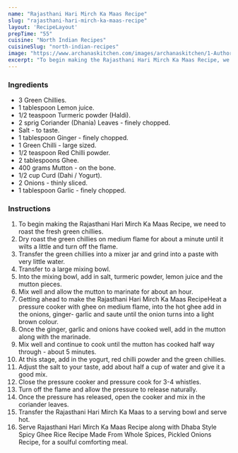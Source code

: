 ---
name: "Rajasthani Hari Mirch Ka Maas Recipe"
slug: "rajasthani-hari-mirch-ka-maas-recipe"
layout: 'RecipeLayout'
prepTime: "55"
cuisine: "North Indian Recipes"
cuisineSlug: "north-indian-recipes"
image: "https://www.archanaskitchen.com/images/archanaskitchen/1-Author/Curryandvanilla/Rajasthani_Hari_Mirch_Ka_Maas_Recipe_-1_1600.jpg"
excerpt: "To begin making the Rajasthani Hari Mirch Ka Maas Recipe, we need to roast the fresh green chillies"
---

### Ingredients

- 3 Green Chillies.
- 1 tablespoon Lemon juice.
- 1/2 teaspoon Turmeric powder (Haldi).
- 2 sprig Coriander (Dhania) Leaves - finely chopped.
- Salt - to taste.
- 1 tablespoon Ginger - finely chopped.
- 1 Green Chilli - large sized.
- 1/2 teaspoon Red Chilli powder.
- 2 tablespoons Ghee.
- 400 grams Mutton - on the bone.
- 1/2 cup Curd (Dahi / Yogurt).
- 2 Onions - thinly sliced.
- 1 tablespoon Garlic - finely chopped.

### Instructions

1. To begin making the Rajasthani Hari Mirch Ka Maas Recipe, we need to roast the fresh green chillies.
1. Dry roast the green chillies on medium flame for about a minute until it wilts a little and turn off the flame.
1. Transfer the green chillies into a mixer jar and grind into a paste with very little water.
1. Transfer to a large mixing bowl.
1. Into the mixing bowl, add in salt, turmeric powder, lemon juice and the mutton pieces.
1. Mix well and allow the mutton to marinate for about an hour.
1. Getting ahead to make the Rajasthani Hari Mirch Ka Maas RecipeHeat a pressure cooker with ghee on medium flame, into the hot ghee add in the onions, ginger- garlic and saute until the onion turns into a light brown colour.
1. Once the ginger, garlic and onions have cooked well, add in the mutton along with the marinade.
1. Mix well and continue to cook until the mutton has cooked half way through - about 5 minutes.
1. At this stage, add in the yogurt, red chilli powder and the green chillies.
1. Adjust the salt to your taste, add about half a cup of water and give it a good mix.
1. Close the pressure cooker and pressure cook for 3-4 whistles.
1. Turn off the flame and allow the pressure to release naturally.
1. Once the pressure has released, open the cooker and mix in the coriander leaves.
1.  Transfer the Rajasthani Hari Mirch Ka Maas to a serving bowl and serve hot.
1. Serve Rajasthani Hari Mirch Ka Maas Recipe along with Dhaba Style Spicy Ghee Rice Recipe Made From Whole Spices, Pickled Onions Recipe, for a soulful comforting meal.
